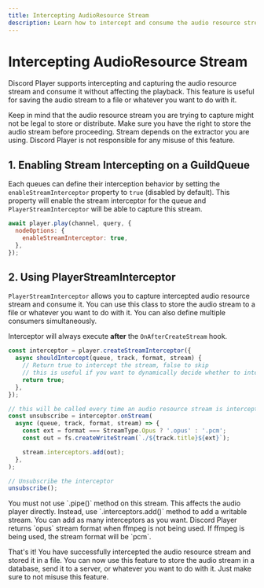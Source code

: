```yaml
---
title: Intercepting AudioResource Stream
description: Learn how to intercept and consume the audio resource stream and store it in a file.
---
```


# Intercepting AudioResource Stream

Discord Player supports intercepting and capturing the audio resource stream and consume it without affecting the playback. This feature is useful for saving the audio stream to a file or whatever you want to do with it.

<Callout type="warn">
  Keep in mind that the audio resource stream you are trying to capture might
  not be legal to store or distribute. Make sure you have the right to store the
  audio stream before proceeding. Stream depends on the extractor you are using.
  Discord Player is not responsible for any misuse of this feature.
</Callout>

## 1. Enabling Stream Intercepting on a GuildQueue

Each queues can define their interception behavior by setting the `enableStreamInterceptor` property to `true` (disabled by default). This property will enable the stream interceptor for the queue and `PlayerStreamInterceptor` will be able to capture this stream.

```js
await player.play(channel, query, {
  nodeOptions: {
    enableStreamInterceptor: true,
  },
});
```

## 2. Using PlayerStreamInterceptor

`PlayerStreamInterceptor` allows you to capture intercepted audio resource stream and consume it. You can use this class to store the audio stream to a file or whatever you want to do with it. You can also define multiple consumers simultaneously.

Interceptor will always execute **after** the `OnAfterCreateStream` hook.

```js
const interceptor = player.createStreamInterceptor({
  async shouldIntercept(queue, track, format, stream) {
    // Return true to intercept the stream, false to skip
    // this is useful if you want to dynamically decide whether to intercept the stream or not based on the track or format or queue
    return true;
  },
});

// this will be called every time an audio resource stream is intercepted
const unsubscribe = interceptor.onStream(
  async (queue, track, format, stream) => {
    const ext = format === StreamType.Opus ? '.opus' : '.pcm';
    const out = fs.createWriteStream(`./${track.title}${ext}`);

    stream.interceptors.add(out);
  },
);

// Unsubscribe the interceptor
unsubscribe();
```

<Callout type="warn">
  You must not use `.pipe()` method on this stream. This affects the audio
  player directly. Instead, use `.interceptors.add()` method to add a writable
  stream. You can add as many interceptors as you want.
</Callout>

<Callout type="info">
  Discord Player returns `opus` stream format when ffmpeg is not being used. If
  ffmpeg is being used, the stream format will be `pcm`.
</Callout>

That's it! You have successfully intercepted the audio resource stream and stored it in a file. You can now use this feature to store the audio stream in a database, send it to a server, or whatever you want to do with it. Just make sure to not misuse this feature.
